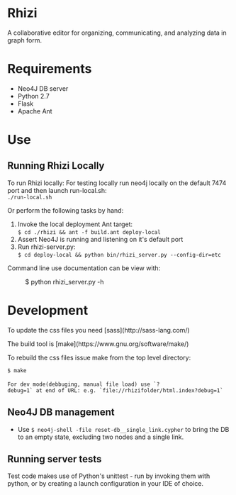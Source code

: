 = Rhizi =

A collaborative editor for organizing, communicating, and analyzing data in graph form.

= Requirements =
* Neo4J DB server
* Python 2.7
* Flask
* Apache Ant

= Use =
== Running Rhizi Locally ==
To run Rhizi locally:
For testing locally run neo4j locally on the default 7474 port and then launch run-local.sh:<br><code>./run-local.sh</code>

Or perform the following tasks by hand:
# Invoke the local deployment Ant target:<br><code>$ cd ./rhizi && ant -f build.ant deploy-local</code>
# Assert Neo4J is running and listening on it's default port
# Run rhizi-server.py:<br><code>$ cd deploy-local && python bin/rhizi_server.py --config-dir=etc</code>

Command line use documentation can be view with:
:$ python rhizi_server.py -h
= Development =
To update the css files you need [sass](http://sass-lang.com/)

The build tool is [make](https://www.gnu.org/software/make/)

To rebuild the css files issue make from the top level directory:

 $ make
 
 For dev mode(debbuging, manual file load) use `?debug=1` at end of URL: e.g. `file://rhizifolder/html.index?debug=1`

== Neo4J DB management ==

* Use <code>$ neo4j-shell -file reset-db__single_link.cypher</code> to bring the DB to an empty state, excluding two nodes and a single link.

== Running server tests ==

Test code makes use of Python's unittest - run by invoking them with python,
or by creating a launch configuration in your IDE of choice.

